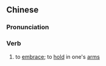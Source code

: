 {{also|搂住}}
==Chinese==
{{zh-forms|s=搂住}}

===Pronunciation===
{{zh-pron
|m=lǒuzhù
|cat=v
}}

===Verb===
{{zh-verb}}

# to [[embrace]]; to [[hold]] in one's [[arm]]s